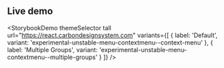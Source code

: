 ## Live demo

<StorybookDemo
  themeSelector
  tall
  url="https://react.carbondesignsystem.com"
  variants={[
    {
      label: 'Default',
      variant: 'experimental-unstable-menu-contextmenu--context-menu'
    },
    {
      label: 'Multiple Groups',
      variant: 'experimental-unstable-menu-contextmenu--multiple-groups'
    }
  ]}
/>
